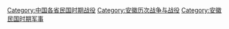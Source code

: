 [[Category:中国各省民国时期战役|Category:中国各省民国时期战役]]
[[Category:安徽历次战争与战役|Category:安徽历次战争与战役]]
[[Category:安徽民国时期军事|Category:安徽民国时期军事]]